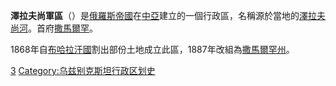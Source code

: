 '''澤拉夫尚軍區'''（{{lang-ru|Зеравшанский округ}}）是[[俄羅斯帝國|俄羅斯帝國]]在[[中亞|中亞]]建立的一個行政區，名稱源於當地的[[澤拉夫尚河|澤拉夫尚河]]。首府[[撒馬爾罕|撒馬爾罕]]。

1868年自[[布哈拉汗國|布哈拉汗國]]割出部份土地成立此區，1887年改組為[[撒馬爾罕州_(俄羅斯帝國)|撒馬爾罕州]]。
{{ImpRussia}}
[[Category:俄羅斯帝國行政區劃|З]]
[[Category:乌兹别克斯坦行政区划史|Category:乌兹别克斯坦行政区划史]]